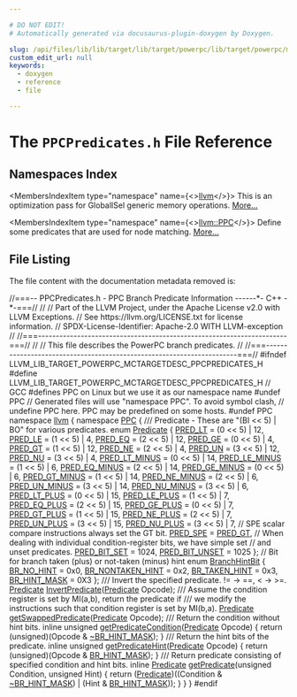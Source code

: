 ```yaml
---

# DO NOT EDIT!
# Automatically generated via docusaurus-plugin-doxygen by Doxygen.

slug: /api/files/lib/lib/target/lib/target/powerpc/lib/target/powerpc/mctargetdesc/ppcpredicates-h
custom_edit_url: null
keywords:
  - doxygen
  - reference
  - file

---
```





# The `PPCPredicates.h` File Reference

<DoxygenPage pluginConfig={pluginConfig}>



## Namespaces Index

<MembersIndex>

<MembersIndexItem
  type="namespace"
  name={<><a href="/docs/api/namespaces/llvm">llvm</a></>}>
This is an optimization pass for GlobalISel generic memory operations. <a href="/docs/api/namespaces/llvm/#details">More...</a>
</MembersIndexItem>

<MembersIndexItem
  type="namespace"
  name={<><a href="/docs/api/namespaces/llvm/ppc">llvm::PPC</a></>}>
Define some predicates that are used for node matching. <a href="/docs/api/namespaces/llvm/ppc/#details">More...</a>
</MembersIndexItem>

</MembersIndex>


## File Listing

The file content with the documentation metadata removed is:

<ProgramListing>

<Link id="l00001" /><CodeLine lineNumber="1"><Highlight kind="comment">//===-- PPCPredicates.h - PPC Branch Predicate Information ------&#42;- C++ -&#42;-===//</Highlight><Highlight kind="normal"></Highlight></CodeLine>
<Link id="l00002" /><CodeLine lineNumber="2"><Highlight kind="normal"></Highlight><Highlight kind="comment">//</Highlight><Highlight kind="normal"></Highlight></CodeLine>
<Link id="l00003" /><CodeLine lineNumber="3"><Highlight kind="normal"></Highlight><Highlight kind="comment">// Part of the LLVM Project, under the Apache License v2.0 with LLVM Exceptions.</Highlight><Highlight kind="normal"></Highlight></CodeLine>
<Link id="l00004" /><CodeLine lineNumber="4"><Highlight kind="normal"></Highlight><Highlight kind="comment">// See https://llvm.org/LICENSE.txt for license information.</Highlight><Highlight kind="normal"></Highlight></CodeLine>
<Link id="l00005" /><CodeLine lineNumber="5"><Highlight kind="normal"></Highlight><Highlight kind="comment">// SPDX-License-Identifier: Apache-2.0 WITH LLVM-exception</Highlight><Highlight kind="normal"></Highlight></CodeLine>
<Link id="l00006" /><CodeLine lineNumber="6"><Highlight kind="normal"></Highlight><Highlight kind="comment">//</Highlight><Highlight kind="normal"></Highlight></CodeLine>
<Link id="l00007" /><CodeLine lineNumber="7"><Highlight kind="normal"></Highlight><Highlight kind="comment">//===----------------------------------------------------------------------===//</Highlight><Highlight kind="normal"></Highlight></CodeLine>
<Link id="l00008" /><CodeLine lineNumber="8"><Highlight kind="normal"></Highlight><Highlight kind="comment">//</Highlight><Highlight kind="normal"></Highlight></CodeLine>
<Link id="l00009" /><CodeLine lineNumber="9"><Highlight kind="normal"></Highlight><Highlight kind="comment">// This file describes the PowerPC branch predicates.</Highlight><Highlight kind="normal"></Highlight></CodeLine>
<Link id="l00010" /><CodeLine lineNumber="10"><Highlight kind="normal"></Highlight><Highlight kind="comment">//</Highlight><Highlight kind="normal"></Highlight></CodeLine>
<Link id="l00011" /><CodeLine lineNumber="11"><Highlight kind="normal"></Highlight><Highlight kind="comment">//===----------------------------------------------------------------------===//</Highlight><Highlight kind="normal"></Highlight></CodeLine>
<Link id="l00012" /><CodeLine lineNumber="12"><Highlight kind="normal"></Highlight></CodeLine>
<Link id="l00013" /><CodeLine lineNumber="13"><Highlight kind="normal"></Highlight><Highlight kind="preprocessor">#ifndef LLVM&#95;LIB&#95;TARGET&#95;POWERPC&#95;MCTARGETDESC&#95;PPCPREDICATES&#95;H</Highlight><Highlight kind="normal"></Highlight></CodeLine>
<Link id="l00014" /><CodeLine lineNumber="14"><Highlight kind="normal"></Highlight><Highlight kind="preprocessor">#define LLVM&#95;LIB&#95;TARGET&#95;POWERPC&#95;MCTARGETDESC&#95;PPCPREDICATES&#95;H</Highlight><Highlight kind="normal"></Highlight></CodeLine>
<Link id="l00015" /><CodeLine lineNumber="15"><Highlight kind="normal"></Highlight></CodeLine>
<Link id="l00016" /><CodeLine lineNumber="16"><Highlight kind="normal"></Highlight><Highlight kind="comment">// GCC #defines PPC on Linux but we use it as our namespace name</Highlight><Highlight kind="normal"></Highlight></CodeLine>
<Link id="l00017" /><CodeLine lineNumber="17"><Highlight kind="normal"></Highlight><Highlight kind="preprocessor">#undef PPC</Highlight><Highlight kind="normal"></Highlight></CodeLine>
<Link id="l00018" /><CodeLine lineNumber="18"><Highlight kind="normal"></Highlight></CodeLine>
<Link id="l00019" /><CodeLine lineNumber="19"><Highlight kind="normal"></Highlight><Highlight kind="comment">// Generated files will use &quot;namespace PPC&quot;. To avoid symbol clash,</Highlight><Highlight kind="normal"></Highlight></CodeLine>
<Link id="l00020" /><CodeLine lineNumber="20"><Highlight kind="normal"></Highlight><Highlight kind="comment">// undefine PPC here. PPC may be predefined on some hosts.</Highlight><Highlight kind="normal"></Highlight></CodeLine>
<Link id="l00021" /><CodeLine lineNumber="21"><Highlight kind="normal"></Highlight><Highlight kind="preprocessor">#undef PPC</Highlight><Highlight kind="normal"></Highlight></CodeLine>
<Link id="l00022" /><CodeLine lineNumber="22"><Highlight kind="normal"></Highlight></CodeLine>
<Link id="l00023" /><CodeLine lineNumber="23"><Highlight kind="normal"></Highlight><Highlight kind="keyword">namespace </Highlight><Highlight kind="normal"><a href="/docs/api/namespaces/llvm">llvm</a> &#123;</Highlight></CodeLine>
<Link id="l00024" /><CodeLine lineNumber="24"><Highlight kind="normal"></Highlight><Highlight kind="keyword">namespace </Highlight><Highlight kind="normal"><a href="/docs/api/namespaces/llvm/ppc">PPC</a> &#123;</Highlight><Highlight kind="comment"></Highlight></CodeLine>
<Link id="l00025" /><CodeLine lineNumber="25"><Highlight kind="comment">  /// Predicate - These are &quot;(BI &lt;&lt; 5) | BO&quot;  for various predicates.</Highlight><Highlight kind="normal"></Highlight></CodeLine>
<Link id="l00026" /><CodeLine lineNumber="26" lineLink="/docs/api/namespaces/llvm/ppc/#a14028f7fe73a11dabc6583510cc0a355"><Highlight kind="normal">  </Highlight><Highlight kind="keyword">enum</Highlight><Highlight kind="normal"> <a href="/docs/api/namespaces/llvm/ppc/#a14028f7fe73a11dabc6583510cc0a355">Predicate</a> &#123;</Highlight></CodeLine>
<Link id="l00027" /><CodeLine lineNumber="27" lineLink="/docs/api/namespaces/llvm/ppc/#a14028f7fe73a11dabc6583510cc0a355a46cd6e935d7b9cc679d9cb0cf025ae91"><Highlight kind="normal">    <a href="/docs/api/namespaces/llvm/ppc/#a14028f7fe73a11dabc6583510cc0a355a46cd6e935d7b9cc679d9cb0cf025ae91">PRED&#95;LT</a>       = (0 &lt;&lt; 5) | 12,</Highlight></CodeLine>
<Link id="l00028" /><CodeLine lineNumber="28" lineLink="/docs/api/namespaces/llvm/ppc/#a14028f7fe73a11dabc6583510cc0a355ac89b6a30c033abb18a7e81f48b0e3593"><Highlight kind="normal">    <a href="/docs/api/namespaces/llvm/ppc/#a14028f7fe73a11dabc6583510cc0a355ac89b6a30c033abb18a7e81f48b0e3593">PRED&#95;LE</a>       = (1 &lt;&lt; 5) |  4,</Highlight></CodeLine>
<Link id="l00029" /><CodeLine lineNumber="29" lineLink="/docs/api/namespaces/llvm/ppc/#a14028f7fe73a11dabc6583510cc0a355a34be5288a1bb24e5120358395f7f0dc3"><Highlight kind="normal">    <a href="/docs/api/namespaces/llvm/ppc/#a14028f7fe73a11dabc6583510cc0a355a34be5288a1bb24e5120358395f7f0dc3">PRED&#95;EQ</a>       = (2 &lt;&lt; 5) | 12,</Highlight></CodeLine>
<Link id="l00030" /><CodeLine lineNumber="30" lineLink="/docs/api/namespaces/llvm/ppc/#a14028f7fe73a11dabc6583510cc0a355a44abec85091b571da2189ac4bd139095"><Highlight kind="normal">    <a href="/docs/api/namespaces/llvm/ppc/#a14028f7fe73a11dabc6583510cc0a355a44abec85091b571da2189ac4bd139095">PRED&#95;GE</a>       = (0 &lt;&lt; 5) |  4,</Highlight></CodeLine>
<Link id="l00031" /><CodeLine lineNumber="31" lineLink="/docs/api/namespaces/llvm/ppc/#a14028f7fe73a11dabc6583510cc0a355a8cd4d49277068c1eab8d4d7c4835b817"><Highlight kind="normal">    <a href="/docs/api/namespaces/llvm/ppc/#a14028f7fe73a11dabc6583510cc0a355a8cd4d49277068c1eab8d4d7c4835b817">PRED&#95;GT</a>       = (1 &lt;&lt; 5) | 12,</Highlight></CodeLine>
<Link id="l00032" /><CodeLine lineNumber="32" lineLink="/docs/api/namespaces/llvm/ppc/#a14028f7fe73a11dabc6583510cc0a355ad9add708b3d9680d64242cf06f448462"><Highlight kind="normal">    <a href="/docs/api/namespaces/llvm/ppc/#a14028f7fe73a11dabc6583510cc0a355ad9add708b3d9680d64242cf06f448462">PRED&#95;NE</a>       = (2 &lt;&lt; 5) |  4,</Highlight></CodeLine>
<Link id="l00033" /><CodeLine lineNumber="33" lineLink="/docs/api/namespaces/llvm/ppc/#a14028f7fe73a11dabc6583510cc0a355a89f893823745c8d91bb4d7d83e247cb6"><Highlight kind="normal">    <a href="/docs/api/namespaces/llvm/ppc/#a14028f7fe73a11dabc6583510cc0a355a89f893823745c8d91bb4d7d83e247cb6">PRED&#95;UN</a>       = (3 &lt;&lt; 5) | 12,</Highlight></CodeLine>
<Link id="l00034" /><CodeLine lineNumber="34" lineLink="/docs/api/namespaces/llvm/ppc/#a14028f7fe73a11dabc6583510cc0a355a94061699653bc6df4c3809c7a4d44ac9"><Highlight kind="normal">    <a href="/docs/api/namespaces/llvm/ppc/#a14028f7fe73a11dabc6583510cc0a355a94061699653bc6df4c3809c7a4d44ac9">PRED&#95;NU</a>       = (3 &lt;&lt; 5) |  4,</Highlight></CodeLine>
<Link id="l00035" /><CodeLine lineNumber="35" lineLink="/docs/api/namespaces/llvm/ppc/#a14028f7fe73a11dabc6583510cc0a355a33e681071c4ec83f4c4cc4855fc1ed1e"><Highlight kind="normal">    <a href="/docs/api/namespaces/llvm/ppc/#a14028f7fe73a11dabc6583510cc0a355a33e681071c4ec83f4c4cc4855fc1ed1e">PRED&#95;LT&#95;MINUS</a> = (0 &lt;&lt; 5) | 14,</Highlight></CodeLine>
<Link id="l00036" /><CodeLine lineNumber="36" lineLink="/docs/api/namespaces/llvm/ppc/#a14028f7fe73a11dabc6583510cc0a355aa55740b85ae5278b5e206d20eeef303a"><Highlight kind="normal">    <a href="/docs/api/namespaces/llvm/ppc/#a14028f7fe73a11dabc6583510cc0a355aa55740b85ae5278b5e206d20eeef303a">PRED&#95;LE&#95;MINUS</a> = (1 &lt;&lt; 5) |  6,</Highlight></CodeLine>
<Link id="l00037" /><CodeLine lineNumber="37" lineLink="/docs/api/namespaces/llvm/ppc/#a14028f7fe73a11dabc6583510cc0a355ada22e0b2b224aa2dc5e2266546424f39"><Highlight kind="normal">    <a href="/docs/api/namespaces/llvm/ppc/#a14028f7fe73a11dabc6583510cc0a355ada22e0b2b224aa2dc5e2266546424f39">PRED&#95;EQ&#95;MINUS</a> = (2 &lt;&lt; 5) | 14,</Highlight></CodeLine>
<Link id="l00038" /><CodeLine lineNumber="38" lineLink="/docs/api/namespaces/llvm/ppc/#a14028f7fe73a11dabc6583510cc0a355aa0cb1db9aa5842fc89b7590d4a78d22a"><Highlight kind="normal">    <a href="/docs/api/namespaces/llvm/ppc/#a14028f7fe73a11dabc6583510cc0a355aa0cb1db9aa5842fc89b7590d4a78d22a">PRED&#95;GE&#95;MINUS</a> = (0 &lt;&lt; 5) |  6,</Highlight></CodeLine>
<Link id="l00039" /><CodeLine lineNumber="39" lineLink="/docs/api/namespaces/llvm/ppc/#a14028f7fe73a11dabc6583510cc0a355ab4bb503de9d2ddcb886c924fbcdc9042"><Highlight kind="normal">    <a href="/docs/api/namespaces/llvm/ppc/#a14028f7fe73a11dabc6583510cc0a355ab4bb503de9d2ddcb886c924fbcdc9042">PRED&#95;GT&#95;MINUS</a> = (1 &lt;&lt; 5) | 14,</Highlight></CodeLine>
<Link id="l00040" /><CodeLine lineNumber="40" lineLink="/docs/api/namespaces/llvm/ppc/#a14028f7fe73a11dabc6583510cc0a355aaefab7058909f2616746f6d8244a118e"><Highlight kind="normal">    <a href="/docs/api/namespaces/llvm/ppc/#a14028f7fe73a11dabc6583510cc0a355aaefab7058909f2616746f6d8244a118e">PRED&#95;NE&#95;MINUS</a> = (2 &lt;&lt; 5) |  6,</Highlight></CodeLine>
<Link id="l00041" /><CodeLine lineNumber="41" lineLink="/docs/api/namespaces/llvm/ppc/#a14028f7fe73a11dabc6583510cc0a355a76dfc226a98ea8caf3c545fa54889b19"><Highlight kind="normal">    <a href="/docs/api/namespaces/llvm/ppc/#a14028f7fe73a11dabc6583510cc0a355a76dfc226a98ea8caf3c545fa54889b19">PRED&#95;UN&#95;MINUS</a> = (3 &lt;&lt; 5) | 14,</Highlight></CodeLine>
<Link id="l00042" /><CodeLine lineNumber="42" lineLink="/docs/api/namespaces/llvm/ppc/#a14028f7fe73a11dabc6583510cc0a355ac95bcf15367e2c983dc09a5f6dba10f9"><Highlight kind="normal">    <a href="/docs/api/namespaces/llvm/ppc/#a14028f7fe73a11dabc6583510cc0a355ac95bcf15367e2c983dc09a5f6dba10f9">PRED&#95;NU&#95;MINUS</a> = (3 &lt;&lt; 5) |  6,</Highlight></CodeLine>
<Link id="l00043" /><CodeLine lineNumber="43" lineLink="/docs/api/namespaces/llvm/ppc/#a14028f7fe73a11dabc6583510cc0a355a5f3291fa021498b6f788f19bf4880b39"><Highlight kind="normal">    <a href="/docs/api/namespaces/llvm/ppc/#a14028f7fe73a11dabc6583510cc0a355a5f3291fa021498b6f788f19bf4880b39">PRED&#95;LT&#95;PLUS</a>  = (0 &lt;&lt; 5) | 15,</Highlight></CodeLine>
<Link id="l00044" /><CodeLine lineNumber="44" lineLink="/docs/api/namespaces/llvm/ppc/#a14028f7fe73a11dabc6583510cc0a355a46b241a630995742d2839a44af358923"><Highlight kind="normal">    <a href="/docs/api/namespaces/llvm/ppc/#a14028f7fe73a11dabc6583510cc0a355a46b241a630995742d2839a44af358923">PRED&#95;LE&#95;PLUS</a>  = (1 &lt;&lt; 5) |  7,</Highlight></CodeLine>
<Link id="l00045" /><CodeLine lineNumber="45" lineLink="/docs/api/namespaces/llvm/ppc/#a14028f7fe73a11dabc6583510cc0a355ae9f2ac70e132d4184268f6ae4d0ffcf6"><Highlight kind="normal">    <a href="/docs/api/namespaces/llvm/ppc/#a14028f7fe73a11dabc6583510cc0a355ae9f2ac70e132d4184268f6ae4d0ffcf6">PRED&#95;EQ&#95;PLUS</a>  = (2 &lt;&lt; 5) | 15,</Highlight></CodeLine>
<Link id="l00046" /><CodeLine lineNumber="46" lineLink="/docs/api/namespaces/llvm/ppc/#a14028f7fe73a11dabc6583510cc0a355a2b0d1201213c898ccbbc475b86c296aa"><Highlight kind="normal">    <a href="/docs/api/namespaces/llvm/ppc/#a14028f7fe73a11dabc6583510cc0a355a2b0d1201213c898ccbbc475b86c296aa">PRED&#95;GE&#95;PLUS</a>  = (0 &lt;&lt; 5) |  7,</Highlight></CodeLine>
<Link id="l00047" /><CodeLine lineNumber="47" lineLink="/docs/api/namespaces/llvm/ppc/#a14028f7fe73a11dabc6583510cc0a355a8a796e02eaa344b39a352e03938f0680"><Highlight kind="normal">    <a href="/docs/api/namespaces/llvm/ppc/#a14028f7fe73a11dabc6583510cc0a355a8a796e02eaa344b39a352e03938f0680">PRED&#95;GT&#95;PLUS</a>  = (1 &lt;&lt; 5) | 15,</Highlight></CodeLine>
<Link id="l00048" /><CodeLine lineNumber="48" lineLink="/docs/api/namespaces/llvm/ppc/#a14028f7fe73a11dabc6583510cc0a355a7141f86ec6aca10eb4cf8329a20149dc"><Highlight kind="normal">    <a href="/docs/api/namespaces/llvm/ppc/#a14028f7fe73a11dabc6583510cc0a355a7141f86ec6aca10eb4cf8329a20149dc">PRED&#95;NE&#95;PLUS</a>  = (2 &lt;&lt; 5) |  7,</Highlight></CodeLine>
<Link id="l00049" /><CodeLine lineNumber="49" lineLink="/docs/api/namespaces/llvm/ppc/#a14028f7fe73a11dabc6583510cc0a355a7023259b1bc446d1de0f1565deb639c0"><Highlight kind="normal">    <a href="/docs/api/namespaces/llvm/ppc/#a14028f7fe73a11dabc6583510cc0a355a7023259b1bc446d1de0f1565deb639c0">PRED&#95;UN&#95;PLUS</a>  = (3 &lt;&lt; 5) | 15,</Highlight></CodeLine>
<Link id="l00050" /><CodeLine lineNumber="50" lineLink="/docs/api/namespaces/llvm/ppc/#a14028f7fe73a11dabc6583510cc0a355a9867ee23974bb896c049dc26a8b436b2"><Highlight kind="normal">    <a href="/docs/api/namespaces/llvm/ppc/#a14028f7fe73a11dabc6583510cc0a355a9867ee23974bb896c049dc26a8b436b2">PRED&#95;NU&#95;PLUS</a>  = (3 &lt;&lt; 5) |  7,</Highlight></CodeLine>
<Link id="l00051" /><CodeLine lineNumber="51"><Highlight kind="normal"></Highlight></CodeLine>
<Link id="l00052" /><CodeLine lineNumber="52"><Highlight kind="normal">    </Highlight><Highlight kind="comment">// SPE scalar compare instructions always set the GT bit.</Highlight><Highlight kind="normal"></Highlight></CodeLine>
<Link id="l00053" /><CodeLine lineNumber="53" lineLink="/docs/api/namespaces/llvm/ppc/#a14028f7fe73a11dabc6583510cc0a355adb5e703d16f88714345db07c7853a84a"><Highlight kind="normal">    <a href="/docs/api/namespaces/llvm/ppc/#a14028f7fe73a11dabc6583510cc0a355adb5e703d16f88714345db07c7853a84a">PRED&#95;SPE</a>      = <a href="/docs/api/namespaces/llvm/ppc/#a14028f7fe73a11dabc6583510cc0a355a8cd4d49277068c1eab8d4d7c4835b817">PRED&#95;GT</a>,</Highlight></CodeLine>
<Link id="l00054" /><CodeLine lineNumber="54"><Highlight kind="normal"></Highlight></CodeLine>
<Link id="l00055" /><CodeLine lineNumber="55"><Highlight kind="normal">    </Highlight><Highlight kind="comment">// When dealing with individual condition-register bits, we have simple set</Highlight><Highlight kind="normal"></Highlight></CodeLine>
<Link id="l00056" /><CodeLine lineNumber="56"><Highlight kind="normal">    </Highlight><Highlight kind="comment">// and unset predicates.</Highlight><Highlight kind="normal"></Highlight></CodeLine>
<Link id="l00057" /><CodeLine lineNumber="57" lineLink="/docs/api/namespaces/llvm/ppc/#a14028f7fe73a11dabc6583510cc0a355a3382a0bee0f471ebce5e57f6cbdc91d6"><Highlight kind="normal">    <a href="/docs/api/namespaces/llvm/ppc/#a14028f7fe73a11dabc6583510cc0a355a3382a0bee0f471ebce5e57f6cbdc91d6">PRED&#95;BIT&#95;SET</a> =   1024,</Highlight></CodeLine>
<Link id="l00058" /><CodeLine lineNumber="58" lineLink="/docs/api/namespaces/llvm/ppc/#a14028f7fe73a11dabc6583510cc0a355aa3aa5d66d33f7c07c2932141ad4c4b67"><Highlight kind="normal">    <a href="/docs/api/namespaces/llvm/ppc/#a14028f7fe73a11dabc6583510cc0a355aa3aa5d66d33f7c07c2932141ad4c4b67">PRED&#95;BIT&#95;UNSET</a> = 1025</Highlight></CodeLine>
<Link id="l00059" /><CodeLine lineNumber="59"><Highlight kind="normal">  &#125;;</Highlight></CodeLine>
<Link id="l00060" /><CodeLine lineNumber="60"><Highlight kind="normal"></Highlight></CodeLine>
<Link id="l00061" /><CodeLine lineNumber="61"><Highlight kind="normal">  </Highlight><Highlight kind="comment">// Bit for branch taken (plus) or not-taken (minus) hint</Highlight><Highlight kind="normal"></Highlight></CodeLine>
<Link id="l00062" /><CodeLine lineNumber="62" lineLink="/docs/api/namespaces/llvm/ppc/#a8144d2e1978b3e3a226233c0b93b92f4"><Highlight kind="normal">  </Highlight><Highlight kind="keyword">enum</Highlight><Highlight kind="normal"> <a href="/docs/api/namespaces/llvm/ppc/#a8144d2e1978b3e3a226233c0b93b92f4">BranchHintBit</a> &#123;</Highlight></CodeLine>
<Link id="l00063" /><CodeLine lineNumber="63" lineLink="/docs/api/namespaces/llvm/ppc/#a8144d2e1978b3e3a226233c0b93b92f4ac7dfdcda0d275c86f35bf9ad77cd8cb0"><Highlight kind="normal">    <a href="/docs/api/namespaces/llvm/ppc/#a8144d2e1978b3e3a226233c0b93b92f4ac7dfdcda0d275c86f35bf9ad77cd8cb0">BR&#95;NO&#95;HINT</a>       = 0x0,</Highlight></CodeLine>
<Link id="l00064" /><CodeLine lineNumber="64" lineLink="/docs/api/namespaces/llvm/ppc/#a8144d2e1978b3e3a226233c0b93b92f4a23b3b31d33f39cc6e7ed25eb61fe1991"><Highlight kind="normal">    <a href="/docs/api/namespaces/llvm/ppc/#a8144d2e1978b3e3a226233c0b93b92f4a23b3b31d33f39cc6e7ed25eb61fe1991">BR&#95;NONTAKEN&#95;HINT</a> = 0x2,</Highlight></CodeLine>
<Link id="l00065" /><CodeLine lineNumber="65" lineLink="/docs/api/namespaces/llvm/ppc/#a8144d2e1978b3e3a226233c0b93b92f4af4e0cd42db406ff2bf838a277e07dcf7"><Highlight kind="normal">    <a href="/docs/api/namespaces/llvm/ppc/#a8144d2e1978b3e3a226233c0b93b92f4af4e0cd42db406ff2bf838a277e07dcf7">BR&#95;TAKEN&#95;HINT</a>    = 0x3,</Highlight></CodeLine>
<Link id="l00066" /><CodeLine lineNumber="66" lineLink="/docs/api/namespaces/llvm/ppc/#a8144d2e1978b3e3a226233c0b93b92f4a5df95ff204e7992373cbe6b8ab6b1e79"><Highlight kind="normal">    <a href="/docs/api/namespaces/llvm/ppc/#a8144d2e1978b3e3a226233c0b93b92f4a5df95ff204e7992373cbe6b8ab6b1e79">BR&#95;HINT&#95;MASK</a>     = 0X3</Highlight></CodeLine>
<Link id="l00067" /><CodeLine lineNumber="67"><Highlight kind="normal">  &#125;;</Highlight></CodeLine>
<Link id="l00068" /><CodeLine lineNumber="68"><Highlight kind="normal"></Highlight><Highlight kind="comment"></Highlight></CodeLine>
<Link id="l00069" /><CodeLine lineNumber="69"><Highlight kind="comment">  /// Invert the specified predicate.  != -&gt; ==, &lt; -&gt; &gt;=.</Highlight><Highlight kind="normal"></Highlight></CodeLine>
<Link id="l00070" /><CodeLine lineNumber="70" lineLink="/docs/api/namespaces/llvm/ppc/#a975319b2f772b89387ffea1b1ba1f049"><Highlight kind="normal">  <a href="/docs/api/namespaces/llvm/ppc/#a14028f7fe73a11dabc6583510cc0a355">Predicate</a> <a href="/docs/api/namespaces/llvm/ppc/#a975319b2f772b89387ffea1b1ba1f049">InvertPredicate</a>(<a href="/docs/api/namespaces/llvm/ppc/#a14028f7fe73a11dabc6583510cc0a355">Predicate</a> Opcode);</Highlight></CodeLine>
<Link id="l00071" /><CodeLine lineNumber="71"><Highlight kind="normal"></Highlight><Highlight kind="comment"></Highlight></CodeLine>
<Link id="l00072" /><CodeLine lineNumber="72"><Highlight kind="comment">  /// Assume the condition register is set by MI(a,b), return the predicate if</Highlight></CodeLine>
<Link id="l00073" /><CodeLine lineNumber="73"><Highlight kind="comment">  /// we modify the instructions such that condition register is set by MI(b,a).</Highlight><Highlight kind="normal"></Highlight></CodeLine>
<Link id="l00074" /><CodeLine lineNumber="74" lineLink="/docs/api/namespaces/llvm/ppc/#a12c2165ec169065a665bc3a9fcacea89"><Highlight kind="normal">  <a href="/docs/api/namespaces/llvm/ppc/#a14028f7fe73a11dabc6583510cc0a355">Predicate</a> <a href="/docs/api/namespaces/llvm/ppc/#a12c2165ec169065a665bc3a9fcacea89">getSwappedPredicate</a>(<a href="/docs/api/namespaces/llvm/ppc/#a14028f7fe73a11dabc6583510cc0a355">Predicate</a> Opcode);</Highlight></CodeLine>
<Link id="l00075" /><CodeLine lineNumber="75"><Highlight kind="normal"></Highlight><Highlight kind="comment"></Highlight></CodeLine>
<Link id="l00076" /><CodeLine lineNumber="76"><Highlight kind="comment">  /// Return the condition without hint bits.</Highlight><Highlight kind="normal"></Highlight></CodeLine>
<Link id="l00077" /><CodeLine lineNumber="77" lineLink="/docs/api/namespaces/llvm/ppc/#a2624042e885fc1d665e8fc01a0ab390b"><Highlight kind="normal">  </Highlight><Highlight kind="keyword">inline</Highlight><Highlight kind="normal"> </Highlight><Highlight kind="keywordtype">unsigned</Highlight><Highlight kind="normal"> <a href="/docs/api/namespaces/llvm/ppc/#a2624042e885fc1d665e8fc01a0ab390b">getPredicateCondition</a>(<a href="/docs/api/namespaces/llvm/ppc/#a14028f7fe73a11dabc6583510cc0a355">Predicate</a> Opcode) &#123;</Highlight></CodeLine>
<Link id="l00078" /><CodeLine lineNumber="78"><Highlight kind="normal">    </Highlight><Highlight kind="keywordflow">return</Highlight><Highlight kind="normal"> (</Highlight><Highlight kind="keywordtype">unsigned</Highlight><Highlight kind="normal">)(Opcode &amp; <a href="/docs/api/namespaces/llvm/ppc/#a8144d2e1978b3e3a226233c0b93b92f4a5df95ff204e7992373cbe6b8ab6b1e79">~BR&#95;HINT&#95;MASK</a>);</Highlight></CodeLine>
<Link id="l00079" /><CodeLine lineNumber="79"><Highlight kind="normal">  &#125;</Highlight></CodeLine>
<Link id="l00080" /><CodeLine lineNumber="80"><Highlight kind="normal"></Highlight><Highlight kind="comment"></Highlight></CodeLine>
<Link id="l00081" /><CodeLine lineNumber="81"><Highlight kind="comment">  /// Return the hint bits of the predicate.</Highlight><Highlight kind="normal"></Highlight></CodeLine>
<Link id="l00082" /><CodeLine lineNumber="82" lineLink="/docs/api/namespaces/llvm/ppc/#a5f7348f565ebb68dc08979b2808300c5"><Highlight kind="normal">  </Highlight><Highlight kind="keyword">inline</Highlight><Highlight kind="normal"> </Highlight><Highlight kind="keywordtype">unsigned</Highlight><Highlight kind="normal"> <a href="/docs/api/namespaces/llvm/ppc/#a5f7348f565ebb68dc08979b2808300c5">getPredicateHint</a>(<a href="/docs/api/namespaces/llvm/ppc/#a14028f7fe73a11dabc6583510cc0a355">Predicate</a> Opcode) &#123;</Highlight></CodeLine>
<Link id="l00083" /><CodeLine lineNumber="83"><Highlight kind="normal">    </Highlight><Highlight kind="keywordflow">return</Highlight><Highlight kind="normal"> (</Highlight><Highlight kind="keywordtype">unsigned</Highlight><Highlight kind="normal">)(Opcode &amp; <a href="/docs/api/namespaces/llvm/ppc/#a8144d2e1978b3e3a226233c0b93b92f4a5df95ff204e7992373cbe6b8ab6b1e79">BR&#95;HINT&#95;MASK</a>);</Highlight></CodeLine>
<Link id="l00084" /><CodeLine lineNumber="84"><Highlight kind="normal">  &#125;</Highlight></CodeLine>
<Link id="l00085" /><CodeLine lineNumber="85"><Highlight kind="normal"></Highlight><Highlight kind="comment"></Highlight></CodeLine>
<Link id="l00086" /><CodeLine lineNumber="86"><Highlight kind="comment">  /// Return predicate consisting of specified condition and hint bits.</Highlight><Highlight kind="normal"></Highlight></CodeLine>
<Link id="l00087" /><CodeLine lineNumber="87" lineLink="/docs/api/namespaces/llvm/ppc/#a40c2294c9ecba721df7f29aaf05157d8"><Highlight kind="normal">  </Highlight><Highlight kind="keyword">inline</Highlight><Highlight kind="normal"> <a href="/docs/api/namespaces/llvm/ppc/#a14028f7fe73a11dabc6583510cc0a355">Predicate</a> <a href="/docs/api/namespaces/llvm/ppc/#a40c2294c9ecba721df7f29aaf05157d8">getPredicate</a>(</Highlight><Highlight kind="keywordtype">unsigned</Highlight><Highlight kind="normal"> Condition, </Highlight><Highlight kind="keywordtype">unsigned</Highlight><Highlight kind="normal"> Hint) &#123;</Highlight></CodeLine>
<Link id="l00088" /><CodeLine lineNumber="88"><Highlight kind="normal">    </Highlight><Highlight kind="keywordflow">return</Highlight><Highlight kind="normal"> (<a href="/docs/api/namespaces/llvm/ppc/#a14028f7fe73a11dabc6583510cc0a355">Predicate</a>)((Condition &amp; <a href="/docs/api/namespaces/llvm/ppc/#a8144d2e1978b3e3a226233c0b93b92f4a5df95ff204e7992373cbe6b8ab6b1e79">~BR&#95;HINT&#95;MASK</a>) |</Highlight></CodeLine>
<Link id="l00089" /><CodeLine lineNumber="89"><Highlight kind="normal">                       (Hint &amp; <a href="/docs/api/namespaces/llvm/ppc/#a8144d2e1978b3e3a226233c0b93b92f4a5df95ff204e7992373cbe6b8ab6b1e79">BR&#95;HINT&#95;MASK</a>));</Highlight></CodeLine>
<Link id="l00090" /><CodeLine lineNumber="90"><Highlight kind="normal">  &#125;</Highlight></CodeLine>
<Link id="l00091" /><CodeLine lineNumber="91"><Highlight kind="normal">&#125;</Highlight></CodeLine>
<Link id="l00092" /><CodeLine lineNumber="92"><Highlight kind="normal">&#125;</Highlight></CodeLine>
<Link id="l00093" /><CodeLine lineNumber="93"><Highlight kind="normal"></Highlight></CodeLine>
<Link id="l00094" /><CodeLine lineNumber="94"><Highlight kind="normal"></Highlight><Highlight kind="preprocessor">#endif</Highlight></CodeLine>

</ProgramListing>

</DoxygenPage>
